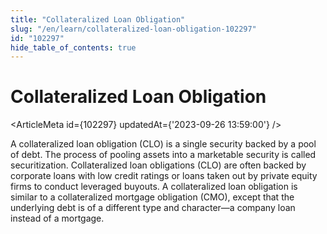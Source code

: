 ```yaml
---
title: "Collateralized Loan Obligation"
slug: "/en/learn/collateralized-loan-obligation-102297"
id: "102297"
hide_table_of_contents: true
---
```



# Collateralized Loan Obligation

<ArticleMeta id={102297} updatedAt={'2023-09-26 13:59:00'} />
<div className='border-solid border-b border-t-0 my-4 border-[var(--ifm-color-gray-300)]' />

A collateralized loan obligation (CLO) is a single security backed by a pool of debt. The process of pooling assets into a marketable security is called securitization. Collateralized loan obligations (CLO) are often backed by corporate loans with low credit ratings or loans taken out by private equity firms to conduct leveraged buyouts. A collateralized loan obligation is similar to a collateralized mortgage obligation (CMO), except that the underlying debt is of a different type and character—a company loan instead of a mortgage.
